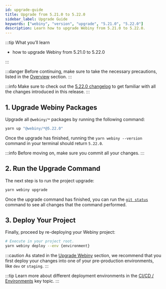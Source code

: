 ```yaml
---
id: upgrade-guide
title: Upgrade from 5.21.0 to 5.22.0
sidebar_label: Upgrade Guide
keywords: ["webiny", "version", "upgrade", "5.21.0", "5.22.0"]
description: Learn how to upgrade Webiny from 5.21.0 to 5.22.0.
---
```


:::tip What you’ll learn

- how to upgrade Webiny from 5.21.0 to 5.22.0

:::

:::danger
Before continuing, make sure to take the necessary precautions, listed in the [Overview](/docs/how-to-guides/upgrade-webiny#-precaution-measures) section.
:::

:::info
Make sure to check out the [5.22.0 changelog](/docs/release-notes/5.22.0/changelog) to get familiar with all the changes introduced in this release.
:::

## 1. Upgrade Webiny Packages

Upgrade all `@webiny/*` packages by running the following command:

```bash
yarn up "@webiny/*@5.22.0"
```

Once the upgrade has finished, running the `yarn webiny --version` command in your terminal should return `5.22.0`.

:::info
Before moving on, make sure you commit all your changes.
:::

## 2. Run the Upgrade Command

The next step is to run the project upgrade:

```bash
yarn webiny upgrade
```

Once the upgrade command has finished, you can run the [`git status`](https://git-scm.com/docs/git-status) command to see all changes that the command performed.

## 3. Deploy Your Project

Finally, proceed by re-deploying your Webiny project:

```bash
# Execute in your project root.
yarn webiny deploy --env {environment}
```

:::caution
As stated in the [Upgrade Webiny](/docs/how-to-guides/upgrade-webiny#pre-production-environments-first) section, we recommend that you first deploy your changes into one of your pre-production environments, like `dev` or `staging`.
:::

:::tip
Learn more about different deployment environments in the [CI/CD / Environments](/docs/key-topics/ci-cd/environments) key topic.
:::
